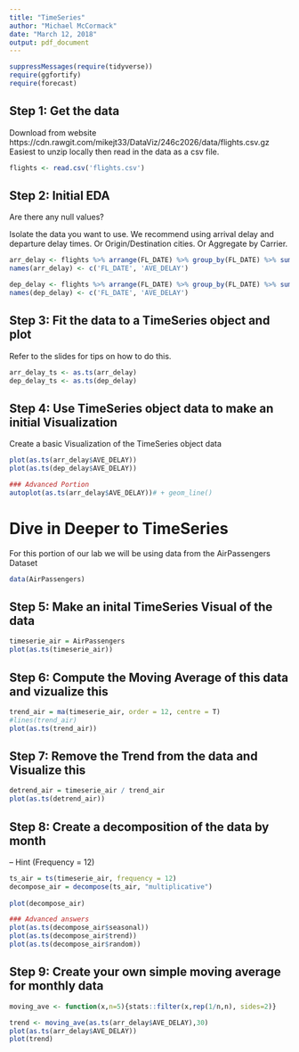 ```yaml
---
title: "TimeSeries"
author: "Michael McCormack"
date: "March 12, 2018"
output: pdf_document
---
```

```r
suppressMessages(require(tidyverse))
require(ggfortify)
require(forecast)
```
## Step 1: Get the data
Download from website https://cdn.rawgit.com/mikejt33/DataViz/246c2026/data/flights.csv.gz
Easiest to unzip locally then read in the data as a csv file.
```r
flights <- read.csv('flights.csv')
```
## Step 2: Initial EDA
Are there any null values?

Isolate the data you want to use.  We recommend using arrival delay and departure delay times.  Or Origin/Destination cities.  Or Aggregate by Carrier.

```r
arr_delay <- flights %>% arrange(FL_DATE) %>% group_by(FL_DATE) %>% summarise(mean(ARR_DELAY, na.rm = TRUE))
names(arr_delay) <- c('FL_DATE', 'AVE_DELAY')

dep_delay <- flights %>% arrange(FL_DATE) %>% group_by(FL_DATE) %>% summarise(mean(DEP_DELAY, na.rm = TRUE))
names(dep_delay) <- c('FL_DATE', 'AVE_DELAY')
```

## Step 3: Fit the data to a TimeSeries object and plot
Refer to the slides for tips on how to do this.
```r
arr_delay_ts <- as.ts(arr_delay)
dep_delay_ts <- as.ts(dep_delay)
```
## Step 4: Use TimeSeries object data to make an initial Visualization  
Create a basic Visualization of the TimeSeries object data

```r
plot(as.ts(arr_delay$AVE_DELAY))
plot(as.ts(dep_delay$AVE_DELAY))

### Advanced Portion
autoplot(as.ts(arr_delay$AVE_DELAY))# + geom_line()
```
# Dive in Deeper to TimeSeries
For this portion of our lab we will be using data from the AirPassengers Dataset
```r
data(AirPassengers)
```
## Step 5: Make an inital TimeSeries Visual of the data
```r
timeserie_air = AirPassengers
plot(as.ts(timeserie_air))
```
## Step 6: Compute the Moving Average of this data and vizualize this
```r
trend_air = ma(timeserie_air, order = 12, centre = T)
#lines(trend_air)
plot(as.ts(trend_air))
```
## Step 7: Remove the Trend from the data and Visualize this
```r
detrend_air = timeserie_air / trend_air
plot(as.ts(detrend_air))
```
## Step 8: Create a decomposition of the data by month
-- Hint (Frequency = 12)
```r
ts_air = ts(timeserie_air, frequency = 12)
decompose_air = decompose(ts_air, "multiplicative")
 
plot(decompose_air) 

### Advanced answers
plot(as.ts(decompose_air$seasonal))
plot(as.ts(decompose_air$trend))
plot(as.ts(decompose_air$random))
```
## Step 9: Create your own simple moving average for monthly data
```r
moving_ave <- function(x,n=5){stats::filter(x,rep(1/n,n), sides=2)}

trend <- moving_ave(as.ts(arr_delay$AVE_DELAY),30)
plot(as.ts(arr_delay$AVE_DELAY))
plot(trend)
```
